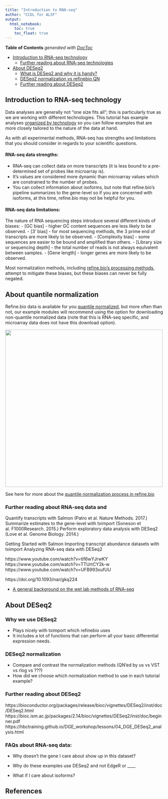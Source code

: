 ```yaml
---
title: "Introduction to RNA-seq"
author: "CCDL for ALSF"
output:   
  html_notebook: 
    toc: true
    toc_float: true
---
```


<!-- START doctoc generated TOC please keep comment here to allow auto update -->
<!-- DON'T EDIT THIS SECTION, INSTEAD RE-RUN doctoc TO UPDATE -->
**Table of Contents**  *generated with [DocToc](https://github.com/thlorenz/doctoc)*

- [Introduction to RNA-seq technology](#introduction-to-rna-seq-technology)
  - [Further reading about RNA-seq technologies](#further-reading-about-rna-seq-technologies)
- [About DESeq2](#about-deseq2)
  - [What is DESeq2 and why it is handy?](#what-is-deseq2-and-why-it-is-handy)
  - [DESeq2 normalization vs refinebio QN](#deseq2-normalization-vs-refinebio-qn)
  - [Further reading about DESeq2](#further-reading-about-deseq2)

<!-- END doctoc generated TOC please keep comment here to allow auto update -->

## Introduction to RNA-seq technology

Data analyses are generally not "one size fits all"; this is particularly true as we are working with different technologies. 
This tutorial has example analyses [organized by technology](../01-getting-started/getting-started.html#about-how-this-tutorial-book-is-structured) so you can follow examples that are more closely tailored to the nature of the data at hand. 

As with all experimental methods, RNA-seq has strengths and limitations that you should consider in regards to your scientific questions. 

#### RNA-seq data **strengths**:

- RNA-seq can collect data on more transcripts (it is less bound to a pre-determined set of probes like microarray is). 
- It's values are considered more dynamic than microarray values which are constrained to the number of probes.
- You can collect information about isoforms, but note that refine.bio's pipeline summarizes to the gene-level so if you are concerned with isoforms, at this time, refine.bio may not be helpful for you. 

#### RNA-seq data **limitations**:

The nature of RNA sequencing steps introduce several different kinds of biases: 
- [GC bias] - higher GC content sequences are less likely to be observed.
- [3' bias] - for most sequencing methods, the 3 prime end of transcripts are more likely to be observed.
- [Complexity bias] - some sequences are easier to be bound and amplified than others. 
- [Library size or sequencing depth] - the total number of reads is not always equivalent between samples.
- [Gene length] - longer genes are more likely to be observed. 

Most normalization methods, including [refine.bio's processing methods](http://docs.refine.bio/en/latest/main_text.html#rna-seq-pipelines), attempt to mitigate these biases, but these biases can never be fully negated.

## About quantile normalization

Refine.bio data is available for you [quantile normalized](https://en.wikipedia.org/wiki/Quantile_normalization), but more often than not, our example modules will recommend using the option for downloading non-quantile normalized data (note that this is RNA-seq specific, and microarray data does not have this download option). 

<img src="https://github.com/AlexsLemonade/refinebio-examples/raw/e140face75daa6d2c34e30a4755c362e6039a677/template/screenshots/skip-quantile-normalization.png" width=500>



See here for more about the [quantile normalization process in refine.bio](http://docs.refine.bio/en/latest/main_text.html#quantile-normalization)

### Further reading about RNA-seq data and 

Quantify transcripts with Salmon (Patro et al. Nature Methods. 2017.)
Summarize estimates to the gene-level with tximport (Soneson et al. F1000Research. 2015.)
Perform exploratory data analysis with DESeq2 (Love et al. Genome Biology. 2014.)

Getting Started with Salmon
Importing transcript abundance datasets with tximport
Analyzing RNA-seq data with DESeq2

https://www.youtube.com/watch?v=tlf6wYJrwKY
https://www.youtube.com/watch?v=TTUrtCY2k-w
https://www.youtube.com/watch?v=UFB993xufUU

https://doi.org/10.1093/nar/gkq224

- [A general background on the wet lab methods of RNA-seq](https://bitesizebio.com/13542/what-everyone-should-know-about-rna-seq/)

## About DESeq2


### Why we use DESeq2
- Plays nicely with tximport which refinebio uses
- It includes a lot of functions that can perform all your basic differential expression needs. 

### DESeq2 normalization 
- Compare and contrast the normalization methods (QN'ed by us vs VST vs rlog vs ???)
- How did we choose which normalization method to use in each tutorial example? 

### Further reading about DESeq2

https://bioconductor.org/packages/release/bioc/vignettes/DESeq2/inst/doc/DESeq2.html
https://bioc.ism.ac.jp/packages/2.14/bioc/vignettes/DESeq2/inst/doc/beginner.pdf
https://hbctraining.github.io/DGE_workshop/lessons/04_DGE_DESeq2_analysis.html

### FAQs about RNA-seq data: 

- Why doesn't the gene I care about show up in this dataset?

- Why do these examples use DESeq2 and not EdgeR or ____

- What if I care about isoforms?

## References
